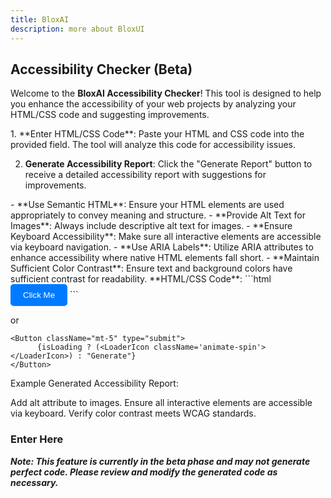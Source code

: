 ```yaml
---
title: BloxAI
description: more about BloxUI
---
```



## Accessibility Checker (Beta)
Welcome to the **BloxAI Accessibility Checker**! This tool is designed to help you enhance the accessibility of your web projects by analyzing your HTML/CSS code and suggesting improvements.

<Accordions>
<Accordion title="How it Works">
1. **Enter HTML/CSS Code**: Paste your HTML and CSS code into the provided field. The tool will analyze this code for accessibility issues.

2. **Generate Accessibility Report**: Click the "Generate Report" button to receive a detailed accessibility report with suggestions for improvements.
</Accordion>

<Accordion title="Tips for Enhancing Accessibility">
- **Use Semantic HTML**: Ensure your HTML elements are used appropriately to convey meaning and structure.
- **Provide Alt Text for Images**: Always include descriptive alt text for images.
- **Ensure Keyboard Accessibility**: Make sure all interactive elements are accessible via keyboard navigation.
- **Use ARIA Labels**: Utilize ARIA attributes to enhance accessibility where native HTML elements fall short.
- **Maintain Sufficient Color Contrast**: Ensure text and background colors have sufficient contrast for readability.
</Accordion>

<Accordion title="Example">
**HTML/CSS Code**: 
```html
<!DOCTYPE html>
<html lang="en">
<head>
  <meta charset="UTF-8">
  <meta name="viewport" content="width=device-width, initial-scale=1.0">
  <title>Accessible Web Page</title>
  <style>
    .button {
      background: #007BFF;
      color: white;
      padding: 10px 20px;
      border: none;
      border-radius: 5px;
      cursor: pointer;
    }
    .button:focus {
      outline: 2px solid #0056b3;
    }
  </style>
</head>
<body>
  <button class="button">Click Me</button>
</body>
</html>
```

or

```
<Button className="mt-5" type="submit">
      {isLoading ? (<LoaderIcon className='animate-spin'></LoaderIcon>) : "Generate"}
</Button>
```
Example Generated Accessibility Report:

Add alt attribute to images.
Ensure all interactive elements are accessible via keyboard.
Verify color contrast meets WCAG standards.
</Accordion>
</Accordions>

### Enter Here


<Accessibility />

***Note: This feature is currently in the beta phase and may not generate perfect code. Please review and modify the generated code as necessary.***